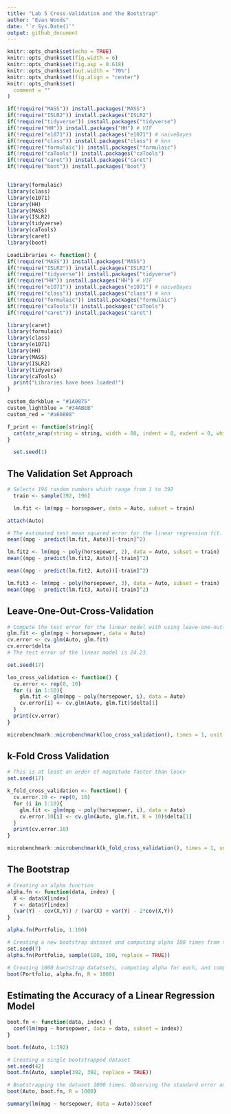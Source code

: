 ```yaml
---
title: "Lab 5 Cross-Validation and the Bootstrap"
author: "Evan Woods"
date: "`r Sys.Date()`"
output: github_document
---
```


```r
knitr::opts_chunk$set(echo = TRUE)
knitr::opts_chunk$set(fig.width = 6)
knitr::opts_chunk$set(fig.asp = 0.618)
knitr::opts_chunk$set(out.width = "70%")
knitr::opts_chunk$set(fig.align = "center")
knitr::opts_chunk$set(
  comment = ""
)
```

```r
if(!require("MASS")) install.packages("MASS")
if(!require("ISLR2")) install.packages("ISLR2")
if(!require("tidyverse")) install.packages("tidyverse")
if(!require("HH")) install.packages("HH") # VIF
if(!require("e1071")) install.packages("e1071") # naiveBayes
if(!require("class")) install.packages("class") # knn
if(!require("formulaic")) install.packages("formulaic")
if(!require("caTools")) install.packages("caTools")
if(!require("caret")) install.packages("caret")
if(!require("boot")) install.packages("boot")


library(formulaic)
library(class)
library(e1071)
library(HH)
library(MASS)
library(ISLR2)
library(tidyverse)
library(caTools)
library(caret)
library(boot)
```

```r
LoadLibraries <- function() {
if(!require("MASS")) install.packages("MASS")
if(!require("ISLR2")) install.packages("ISLR2")
if(!require("tidyverse")) install.packages("tidyverse")
if(!require("HH")) install.packages("HH") # VIF
if(!require("e1071")) install.packages("e1071") # naiveBayes
if(!require("class")) install.packages("class") # knn
if(!require("formulaic")) install.packages("formulaic")
if(!require("caTools")) install.packages("caTools")
if(!require("caret")) install.packages("caret")

library(caret)
library(formulaic)
library(class)
library(e1071)
library(HH)
library(MASS)
library(ISLR2)
library(tidyverse)
library(caTools)
  print("Libraries have been loaded!")
}
```

```r
custom_darkblue = "#1A0875"
custom_lightblue = "#34ABEB"
custom_red = "#a60808"
```


```r
f_print <- function(string){
  cat(str_wrap(string = string, width = 80, indent = 0, exdent = 0, whitespace_only = TRUE))
}
```

```r
  set.seed(1)
```

## The Validation Set Approach

```r
# Selects 196 random numbers which range from 1 to 392
  train <- sample(392, 196) 
```

```r
  lm.fit <- lm(mpg ~ horsepower, data = Auto, subset = train)
```

```r
attach(Auto)
```


```r
# The estimated test mean squared error for the linear regression fit. 
mean((mpg - predict(lm.fit, Auto))[-train]^2) 
```

```r
lm.fit2 <- lm(mpg ~ poly(horsepower, 2), data = Auto, subset = train)
mean((mpg - predict(lm.fit2, Auto))[-train]^2)
```

```r
mean((mpg - predict(lm.fit2, Auto))[-train]^2)
```



```r
lm.fit3 <- lm(mpg ~ poly(horsepower, 3), data = Auto, subset = train)
mean((mpg - predict(lm.fit3, Auto))[-train]^2)
```

## Leave-One-Out-Cross-Validation

```r
# Compute the test error for the linear model with using leave-one-out-cross-validation.
glm.fit <- glm(mpg ~ horsepower, data = Auto)
cv.error <- cv.glm(Auto, glm.fit)
cv.error$delta
# The test error of the linear model is 24.23.
```

```r
set.seed(17)

loo_cross_validation <- function() {
  cv.error <- rep(0, 10)
  for (i in 1:10){
    glm.fit <- glm(mpg ~ poly(horsepower, i), data = Auto)
    cv.error[i] <- cv.glm(Auto, glm.fit)$delta[1]
  }
  print(cv.error)
}

microbenchmark::microbenchmark(loo_cross_validation(), times = 1, unit = "milliseconds")
```

## k-Fold Cross Validation

```r
# This is at least an order of magnitude faster than loocv
set.seed(17)

k_fold_cross_validation <- function() {
  cv.error.10 <- rep(0, 10)
  for (i in 1:10){
    glm.fit <- glm(mpg ~ poly(horsepower, i), data = Auto)
    cv.error.10[i] <- cv.glm(Auto, glm.fit, K = 10)$delta[1]
  }
  print(cv.error.10)
}

microbenchmark::microbenchmark(k_fold_cross_validation(), times = 1, unit = "milliseconds")

```

## The Bootstrap

```r
# Creating an alpha function
alpha.fn <- function(data, index) {
  X <- data$X[index]
  Y <- data$Y[index]
  (var(Y) - cov(X,Y)) / (var(X) + var(Y) - 2*cov(X,Y))
}
```


```r
alpha.fn(Portfolio, 1:100)
```

```r
# Creating a new bootstrap dataset and computing alpha 100 times from the dataset. "sample" is the bootstrap dataset.
set.seed(7)
alpha.fn(Portfolio, sample(100, 100, replace = TRUE))
```

```r
# Creating 1000 bootstrap datatsets, computing alpha for each, and computing the standard deviation of the alphas. Alpha in this example is the investment that will minimize the risk of investing in two companies X & Y with returns that resemble those in the Portfolio dataset where the function that minimizes that risk is expressed as the Var(αX + (1 - α)Y). 
boot(Portfolio, alpha.fn, R = 1000)
```

## Estimating the Accuracy of a Linear Regression Model

```r
boot.fn <- function(data, index) {
  coef(lm(mpg ~ horsepower, data = data, subset = index))
}

boot.fn(Auto, 1:392)
```


```r
# Creating a single bootstrapped dataset
set.seed(42) 
boot.fn(Auto, sample(392, 392, replace = TRUE))

```

```r
# Bootstrapping the dataset 1000 times. Observing the standard error and coefficients. 
boot(Auto, boot.fn, R = 1000)
```

```r
summary(lm(mpg ~ horsepower, data = Auto))$coef
```

